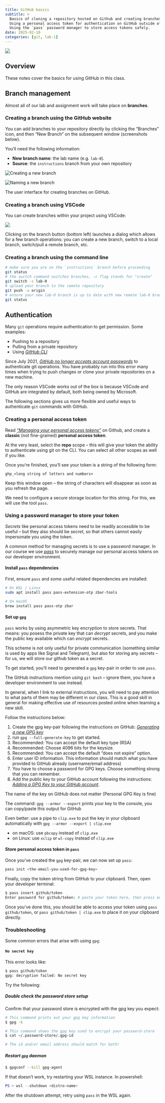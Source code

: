```yaml
---
title: GitHub basics
subtitle: >
  Basics of cloning a repository hosted on Github and creating branches.
  Using a personal access token for authentication on GitHub outside of VSCode.
  Using the `pass` password manager to store access tokens safely.
date: 2025-02-10
categories: [git, lab-1]
---
```


::: {.column-margin}

![](assets/github-mark.svg)

:::

## Overview

These notes cover the basics for using GitHub in this class.

## Branch management

Almost all of our lab and assignment work will take place on **branches**. 

### Creating a branch using the GitHub website

You can add branches to your repository directly by clicking the "Branches" icon, and then "New Branch" on the subsequent window (screenshots below).

You'll need the following information:

- **New branch name**: the lab name (e.g. `lab-0`).
- **Source**: the `instructions` branch from your own repository

::: {#fig-new-branch layout-ncol=2}

<img src="assets/new-branch-1.png" alt="Creating a new branch" />  

<img src="assets/new-branch.png" alt="Naming a new branch" /> 

The user interface for creating branches on GitHub.
:::

### Creating a branch using VSCode

You can create branches within your project using VSCode:


::: {#fig-vscode-new-branch}

![](assets/vscode-create-branch.png)

Clicking on the branch button (bottom left) launches a dialog which allows for a few branch operations: you can create a new branch, switch to a local branch, switch/pull a remote branch, etc.
:::

### Creating a branch using the command line

```bash
# make sure you are on the `instructions` branch before proceeding
git status
# the switch command switches branches, -c flag stands for "create"
git switch -c lab-0
# upload your branch to the remote repository
git push -u origin
# ensure your new lab-0 branch is up to date with new remote lab-0 branch
git status
```

## Authentication

Many `git` operations require authentication to get permission. Some
examples:

- Pushing to a repository
- Pulling from a private repository
- Using [*GitHub CLI*](https://cli.github.com/)

Since July 2021, [*GitHub no longer accepts account
passwords*](https://github.blog/2020-12-15-token-authentication-requirements-for-git-operations/#what-you-need-to-do-today)
to authenticate git operations. You have probably run into this error many times when trying to push changes or clone your private repositories on a new machine.

The only reason VSCode works out of the box is because VSCode and GitHub are integrated by default, both being owned by Microsoft.

The following sections gives us more flexible and useful ways to authenticate `git` commands with GitHub.

### Creating a personal access token

Read [*"Managing your personal access tokens"*](https://docs.github.com/en/authentication/keeping-your-account-and-data-secure/managing-your-personal-access-tokens)
on Github, and create a **classic** (not fine-grained) **personal access
token**.

At the very least, select the **repo** scope -- this will give your
token the ability to authenticate using git on the CLI. You can select
all other scopes as well if you like.

Once you're finished, you'll see your token is a string of the following form:

```
ghp_<long string of letters and numbers>
```

Keep this window open -- the string of characters will disappear as soon as you refresh the page.

We need to configure a secure storage location for this string. For this, we will use the tool `pass`.

### Using a password manager to store your token

*Secrets* like personal access tokens need to be readily accessible to be useful -- but they also should be *secret*, so that others cannot easily impersonate you using the token.

A common method for managing secrets is to use a password manager. In our course we use [*pass*](https://www.passwordstore.org/) to securely manage our personal access tokens on our developer environment.

#### Install `pass` dependencies

First, ensure `pass` and some useful related dependencies are installed:

```bash
# On WSL / Linux
sudo apt install pass pass-extension-otp zbar-tools

# On macOS
brew install pass pass-otp zbar
```

#### Set up `gpg`

`pass` works by using asymmetric key encryption to store secrets. That means: you posess the private key that can *decrypt* secrets, and you make the public key available which can *encrypt* secrets.

This scheme is not only useful for private communication (something similar is used by apps like Signal and Telegram), but also for storing any secrets -- for us, we will store our github token as a secret.

To get started, you'll need to generated a `gpg` key-pair in order to use `pass`. 

:::{.callout-note}
The GitHub instructions mention using `git bash` -- ignore them, you have a developer environment to use instead.

In general, when I link to external instructions, you will need to pay attention to what parts of them may be different
in our class. This is a good skill in general for making effective use of resources posted online when learning a new skill.
:::

Follow the instructions below:

1. Create the gpg key-pair following the instructions on GitHub:
    [*Generating a new GPG key*](https://docs.github.com/en/authentication/managing-commit-signature-verification/generating-a-new-gpg-key)
1. run `gpg --full-generate-key` to get started.
1. Recommended: You can accept the default key type (RSA)
1. Recommended: Choose 4096 bits for the keysize.
1. Recommended: You can accept the default "does not expire" option.
1. Enter user ID information. This information should match what you have provided to
    GitHub already (username/email address)
1. You have to choose a password for GPG keys. Choose something strong that you can
    remember.
1. Add the public key to your GitHub account following the instructions:
    [*Adding a GPG Key to your GitHub account*](https://docs.github.com/en/authentication/managing-commit-signature-verification/adding-a-gpg-key-to-your-github-account#adding-a-gpg-key).

The name of the key on GitHub does not matter (Personal GPG Key is fine)

The command: `gpg --armor --export` prints your key to the console, you can copy/paste this output for GitHub

Even better: use a pipe to `clip.exe` to put the key in your clipboard automatically with `gpg --armor --export | clip.exe`

- on macOS: use `pbcopy` instead of `clip.exe`
- on Linux: use `xclip` or `wl-copy` instead of `clip.exe`

#### Store personal access token in `pass`

Once you've created the `gpg` key-pair, we can now set up `pass`:

```bash
pass init <the-email-you-used-for-gpg-key>
```

Finally, copy the token string from GitHub to your clipboard. Then, open your developer terminal:

```bash
$ pass insert github/token
Enter password for github/token: # paste your token here, then press enter
```

Once you've done this, you should be able to access your token using `pass github/token`, or `pass github/token | clip.exe` to place it on your clipboard directly.

### Troubleshooting

Some common errors that arise with using `gpg`:

#### `No secret key`

This error looks like:

```bash {filename=bash}
$ pass github/token
gpg: decryption failed: No secret key
```

Try the following:

##### Double check the password store setup

Confirm that your password store is encrypted with the gpg key you expect:

```bash {filename=bash}
# This command prints out your gpg key information
$ gpg -k 

# This command shows the gpg key used to encrypt your password-store
$ cat ~/.password-store/.gpg-id

# The id and/or email address should match for both!
```

##### Restart `gpg` daemon

```bash {filename=bash}
$ gpgconf --kill gpg-agent
```

If that doesn't work, try restarting your WSL instance. In powershell:

```powershell {filename=Powershell}
PS > wsl --shutdown <distro-name>
```

After the shutdown attempt, retry using `pass` in the WSL again.
